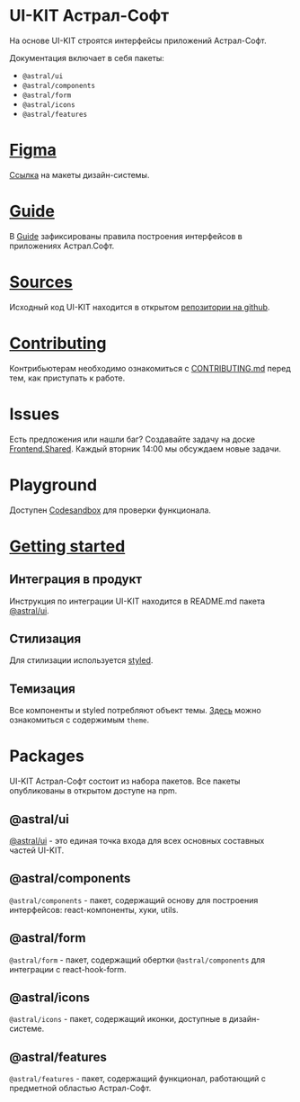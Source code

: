 # UI-KIT Астрал-Софт

На основе UI-KIT строятся интерфейсы приложений Астрал-Софт.

Документация включает в себя пакеты:

- `@astral/ui`
- `@astral/components`
- `@astral/form`
- `@astral/icons`
- `@astral/features`

# [Figma](<https://www.figma.com/file/3ghN4WjSgkKx5rETR64jqh/Sirius-Design-System-(%D0%90%D0%9A%D0%A2%D0%A3%D0%90%D0%9B%D0%AC%D0%9D%D0%9E)?type=design&node-id=95-1&mode=design&t=DjNljY1vpipptO7C-0>)

[Ссылка](<https://www.figma.com/file/3ghN4WjSgkKx5rETR64jqh/Sirius-Design-System-(%D0%90%D0%9A%D0%A2%D0%A3%D0%90%D0%9B%D0%AC%D0%9D%D0%9E)?type=design&node-id=95-1&mode=design&t=DjNljY1vpipptO7C-0>) на макеты дизайн-системы.

# [Guide]()

В [Guide]() зафиксированы правила построения интерфейсов в приложениях Астрал.Софт.

# [Sources](https://github.com/kaluga-astral/frontend)

Исходный код UI-KIT находится в открытом [репозитории на github](https://github.com/kaluga-astral/frontend).

# [Contributing](https://github.com/kaluga-astral/frontend/blob/main/CONTRIBUTING.md)

Контрибьютерам необходимо ознакомиться с [CONTRIBUTING.md](https://github.com/kaluga-astral/frontend/blob/main/CONTRIBUTING.md) перед тем, как приступать к работе.

# Issues

Есть предложения или нашли баг?
Создавайте задачу на доске [Frontend.Shared](https://track.astral.ru/soft/secure/RapidBoard.jspa?rapidView=142).
Каждый вторник 14:00 мы обсуждаем новые задачи.

# Playground

Доступен [Codesandbox](https://codesandbox.io/p/sandbox/sleepy-chatterjee-8mv9ml?file=%2Fsrc%2FPlayground%2FPlayground.tsx%3A12%2C1) для проверки функционала.

# [Getting started](https://www.npmjs.com/package/@astral/ui)

## Интеграция в продукт

Инструкция по интеграции UI-KIT находится в README.md пакета [@astral/ui](https://www.npmjs.com/package/@astral/ui).

## Стилизация

Для стилизации используется [styled](/story/components-styles-styled--docs).

## Темизация

Все компоненты и styled потребляют объект темы. [Здесь](/story/components-theme-theme--docs) можно ознакомиться с содержимым `theme`.

# Packages

UI-KIT Астрал-Софт состоит из набора пакетов.
Все пакеты опубликованы в открытом доступе на npm.

## @astral/ui

[@astral/ui](https://www.npmjs.com/package/@astral/ui) - это единая точка входа для всех основных составных частей UI-KIT.

## @astral/components

`@astral/components` - пакет, содержащий основу для построения интерфейсов: react-компоненты, хуки, utils.

## @astral/form

`@astral/form` - пакет, содержащий обертки `@astral/components` для интеграции с react-hook-form.

## @astral/icons

`@astral/icons` - пакет, содержащий иконки, доступные в дизайн-системе.

## @astral/features

`@astral/features` - пакет, содержащий функционал, работающий с предметной областью Астрал-Софт.
